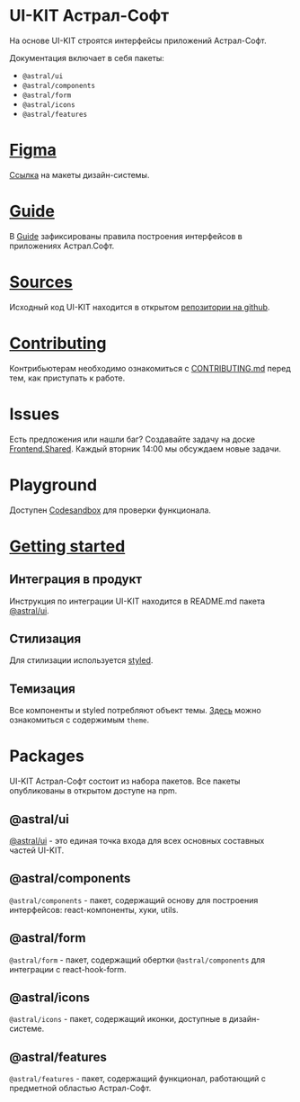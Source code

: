 # UI-KIT Астрал-Софт

На основе UI-KIT строятся интерфейсы приложений Астрал-Софт.

Документация включает в себя пакеты:

- `@astral/ui`
- `@astral/components`
- `@astral/form`
- `@astral/icons`
- `@astral/features`

# [Figma](<https://www.figma.com/file/3ghN4WjSgkKx5rETR64jqh/Sirius-Design-System-(%D0%90%D0%9A%D0%A2%D0%A3%D0%90%D0%9B%D0%AC%D0%9D%D0%9E)?type=design&node-id=95-1&mode=design&t=DjNljY1vpipptO7C-0>)

[Ссылка](<https://www.figma.com/file/3ghN4WjSgkKx5rETR64jqh/Sirius-Design-System-(%D0%90%D0%9A%D0%A2%D0%A3%D0%90%D0%9B%D0%AC%D0%9D%D0%9E)?type=design&node-id=95-1&mode=design&t=DjNljY1vpipptO7C-0>) на макеты дизайн-системы.

# [Guide]()

В [Guide]() зафиксированы правила построения интерфейсов в приложениях Астрал.Софт.

# [Sources](https://github.com/kaluga-astral/frontend)

Исходный код UI-KIT находится в открытом [репозитории на github](https://github.com/kaluga-astral/frontend).

# [Contributing](https://github.com/kaluga-astral/frontend/blob/main/CONTRIBUTING.md)

Контрибьютерам необходимо ознакомиться с [CONTRIBUTING.md](https://github.com/kaluga-astral/frontend/blob/main/CONTRIBUTING.md) перед тем, как приступать к работе.

# Issues

Есть предложения или нашли баг?
Создавайте задачу на доске [Frontend.Shared](https://track.astral.ru/soft/secure/RapidBoard.jspa?rapidView=142).
Каждый вторник 14:00 мы обсуждаем новые задачи.

# Playground

Доступен [Codesandbox](https://codesandbox.io/p/sandbox/sleepy-chatterjee-8mv9ml?file=%2Fsrc%2FPlayground%2FPlayground.tsx%3A12%2C1) для проверки функционала.

# [Getting started](https://www.npmjs.com/package/@astral/ui)

## Интеграция в продукт

Инструкция по интеграции UI-KIT находится в README.md пакета [@astral/ui](https://www.npmjs.com/package/@astral/ui).

## Стилизация

Для стилизации используется [styled](/story/components-styles-styled--docs).

## Темизация

Все компоненты и styled потребляют объект темы. [Здесь](/story/components-theme-theme--docs) можно ознакомиться с содержимым `theme`.

# Packages

UI-KIT Астрал-Софт состоит из набора пакетов.
Все пакеты опубликованы в открытом доступе на npm.

## @astral/ui

[@astral/ui](https://www.npmjs.com/package/@astral/ui) - это единая точка входа для всех основных составных частей UI-KIT.

## @astral/components

`@astral/components` - пакет, содержащий основу для построения интерфейсов: react-компоненты, хуки, utils.

## @astral/form

`@astral/form` - пакет, содержащий обертки `@astral/components` для интеграции с react-hook-form.

## @astral/icons

`@astral/icons` - пакет, содержащий иконки, доступные в дизайн-системе.

## @astral/features

`@astral/features` - пакет, содержащий функционал, работающий с предметной областью Астрал-Софт.
